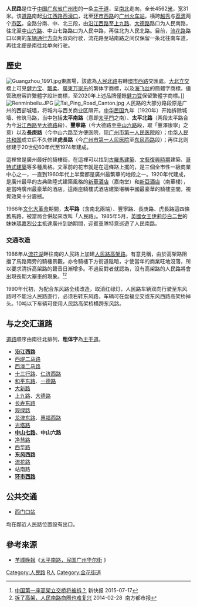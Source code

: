 {{noteTA
|G1=Unit
}}
{{他用
|subject=广州的人民路
|other=其他城市的同名道路
|人民路
|disambig=無
}}
{{Infobox China Road
|中文道路名称=人民路
|道路名称拼音=Renmin Lu
|路牌类型=Guangzhou
|道路方向=南北
|图片=File:Tai_Ping_Road_JP.jpg
|图片说明=1939《廣東大觀》彩色明信片中的太平南路
|道路属性=城市[[主幹道|主幹道]]
|道路总长度=
|规划总长度=5.562
|已通车长度=
|车速限制=
|行车线数量=
|所在地区={{CHN}}[[廣東省|廣東省]][[廣州市|廣州市]][[越秀區|越秀區]]、[[荔灣區|荔灣區]]
|起点=[[西濠口|西濠口]]
|终点=[[广州站|广州火车站]]
|道路命名日期=1966年
|命名缘由=[[文化大革命|文化大革命]]
|道路旧名=太平路、太平南路、太平北路、豐寧路、長庚路、虎長路
|道路动工日期=1920年
|通车日期=
|相连路段=
|路段主要建筑={{Unbulleted list|[[太平戲院_(廣州)|太平大戲院]]（廢棄不存）|西濠立體電影院（用途變更）|[[廣州電影院|廣州電影院]]|新華酒店（嘉南堂）|[[广州市新亚大酒店|新亞大酒店]]（南華樓）|[[廣州市兒童醫院|廣州市兒童醫院]]|[[廣州日報社|廣州日報社]]|[[广州文化公园|文化公園]]||[[广东广播中心|广东广播中心]]（广东广播电视台人民北办公区）|[[流花湖公园|流花湖公园]]|[[新中國大廈|新中國大廈]]}}
}}

'''人民路'''是位于[[中華人民共和國|中国]][[广东省|广东省]][[广州市|广州市]]的一条[[主干道|主干道]]，呈[[南|南]][[北|北]]走向，全长4562[[米_(單位)|米]]，宽31米。该[[道路|道路]]南起[[沿江路|沿江西路]][[西濠口|西濠口]]，北至[[环市路_(广州)|环市西路]]的[[广州站|广州火车站]]，横跨[[越秀区|越秀]]与[[荔湾区|荔湾]]两个[[广州市#行政区划|市区]]。全路分南、中、北三段，由[[沿江路|沿江西路]]至[[上九路|上九路]]、[[大德路_(广州)|大德路]]路口为人民南路，往北至[[中山路_(广州)|中山六路]]、中山七路路口为人民中路，再往北为人民北路。目前，[[流花路|流花路]]路口以南的[[车辆|车辆]][[道路通行方向|通行方向]]为双向行驶，流花路至站南路之间仅保留一条北往南车道，再往北便是南往北单向行驶。

== 歷史 ==

[[File:Guangzhou_1991.jpg|thumb]]東廣場，該處為[[人民路_(广州)|人民北路]]右轉[[環市路|環市西路]]交匯處。[[大北立交|大北立交]]橋上可見[[健力宝|健力宝]]、[[飄柔|飄柔]]、[[廣東万家乐|廣東万家乐]]的繁体字商標，以及[[海飞丝|海飞丝]]的簡體字商標。儘管政府容許繁體字設計商標，至2020年上述品牌僅餘[[健力寶|健力寶]]保留繁體字商標。]]
[[File:Renminbeilu.JPG|thumb]]
[[File:Tai_Ping_Road_Canton.jpg|thumb]]
人民路的大部分路段原是广州的西部城墙，将城内与西关商业区隔开。[[中华民国|中华民国]]九年（1920年）开始拆除城墙、修筑马路，当中包括'''太平南路'''（意即[[廣州城牆|太平門]]之南）、'''太平北路'''（两段太平路合为今[[沿江路|沿江西路]]至[[大德路_(广州)|大德路]]段）、'''豐寧路'''（今大德路至[[中山路_(广州)|中山六路]]段，取「豐澤康寧」之意）以及'''長庚路'''（今中山六路至方便医院，现[[广州市第一人民医院|广州市第一人民医院]]段）；[[中华人民共和国|中华人民共和国]]成立后不久修建'''虎長路'''（今[[广州市第一人民医院|广州市第一人民医院]]至[[东风路_(广州)|东风西路]]段）；再往北则修建于20世纪60年代至1974年建成。

這裡曾是廣州最好的騎樓街，在這裡可以找到[[古羅馬建築|古羅馬建築]]、[[文藝復興時期|文藝復興時期]]建築、[[哥特式建築|哥特式建築]]等多種風格。文革前的花市就是在這條路上擺的，是三個全市性一級商業中心之一，一直到1960年代上半葉都是廣州最繁華的地段之一。1920年代建成，是廣州最早的古典歐陸式建築風格的[[新華酒店|新華酒店]]（嘉南堂）和[[广州市新亚大酒店|新亞酒店]]（南華樓），是當時廣州最豪華的酒店。這兩座騎樓式酒店建築堪稱中國最豪華的騎樓空間，視覺效果十分震撼。

1966年[[文化大革命|文化大革命]]期間，'''太平路'''（含南北兩端）、豐寧路、長庚路、虎長路這四條舊馬路，被當局合併起來改叫「人民路」。1985年5月，[[英國女王|英國女王]][[伊莉莎白二世|伊莉莎白二世]]的妹妹[[瑪嘉烈公主_(斯諾登伯爵夫人)|瑪嘉烈公主]]抵達廣州到訪期間，迎賓車隊特意巡遊了人民南路。 

=== 交通改造 ===
{{see|人民路高架}}
1986年从[[流花湖|流花湖]]畔往南的人民路上加建[[人民路高架路|人民路高架路]]。有意見稱，由於高架路阻擋了馬路兩旁的騎樓景觀，亦令騎樓下方街道陰暗，才使當年的商業旺地沒落，所以要求清拆高架路的聲音日漸增多。不過反對者就認為，沒有高架路的人民路將會出現長期大塞車的現象。<ref>[https://ihouse.ifeng.com/news/2015_07_17-50477098_0.shtml 中国第一座高架立交桥将被拆？] {{Wayback|url=https://ihouse.ifeng.com/news/2015_07_17-50477098_0.shtml |date=20201122094254 }} 新快报 2015-07-17</ref><ref>[http://news.sina.com.cn/c/2014-02-28/035929583678.shtml 拆了高架，人民南路商圈也难复兴] {{Wayback|url=http://news.sina.com.cn/c/2014-02-28/035929583678.shtml |date=20201127090407 }} 2014-02-28  南方都市报</ref>

1990年代初，为配合东风路全线改造，取消红绿灯，人民路车辆双向行驶至东风路时不能沿人民路直行，必须右转东风路，车辆可在盘福立交或东风西路高架桥掉头。10吨以下车辆可使用人民路高架桥横跨东风路。

== 与之交汇道路 ==
[[道路|道路]]顺序由南往北排列，'''粗体字'''為[[主干道|主干道]]。
*'''[[沿江路|沿江西路]]'''
*[[西堤二马路|西堤二马路]]
*[[西濠二马路|西濠二马路]]
*[[十三行路|十三行路]]、[[仁济西路|仁济西路]]
*[[和平路_(荔湾区)|和平东路]]、[[一德路|一德路]]
*[[大新路|大新路]]
*[[上九路|上九路]]、[[大德路_(广州)|大德路]]
*[[长寿路_(广州)|长寿东路]]
*[[观绿路|观绿路]]
*[[龙津路|龙津东路]]、[[惠福路|惠福西路]]
*[[光塔路|光塔路]]
*'''[[中山路_(广州)|中山七路]]、中山六路'''
*[[净慧路|净慧路]]
*[[西华路|西华路]]
*'''[[东风路_(广州)|东风西路]]'''
*[[流花路|流花路]]
*站南路
*'''[[环市路_(广州)|环市西路]]'''

==公共交通==
*{{广州地铁路线鏈接|1|SL}}[[西门口站_(广州)|西门口站]]
均在鄰近人民路位置設有出口。

== 參考來源 ==

* [[羊城晚報|羊城晚報]]《[http://www.gzmz.gov.cn/gzsmzj/dmgzwh/201608/d6f90329110f4bd3a78c025f5fb31db1.shtml 太平南路，民国广州华尔街] {{Wayback|url=http://www.gzmz.gov.cn/gzsmzj/dmgzwh/201608/d6f90329110f4bd3a78c025f5fb31db1.shtml |date=20200902174229 }}》

{{广州主要道路}}
[[Category:人民路|Category:人民路]]
[[Category:广州市主干道|R人]]
[[Category:金花街道|Category:金花街道]]